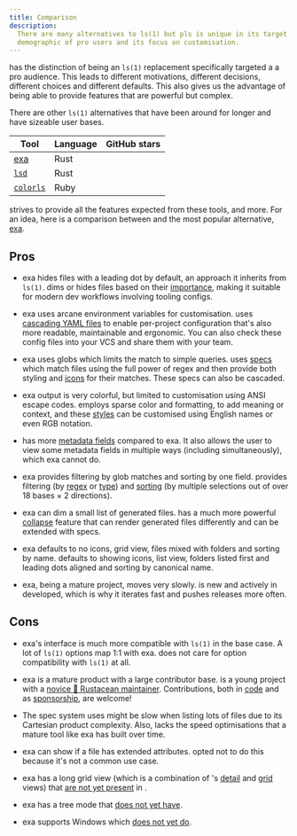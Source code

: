 ```yaml
---
title: Comparison
description:
  There are many alternatives to ls(1) but pls is unique in its target
  demographic of pro users and its focus on customisation.
---
```


<Pls /> has the distinction of being an `ls(1)` replacement specifically
targeted a a pro audience. This leads to different motivations, different
decisions, different choices and different defaults. This also gives us the
advantage of being able to provide features that are powerful but complex.

There are other `ls(1)` alternatives that have been around for longer and have
sizeable user bases.

| Tool                                                     | Language | GitHub stars                                  |
| -------------------------------------------------------- | -------- | --------------------------------------------- |
| [exa](<(https://github.com/ogham/exa)>)                  | Rust     | <Stars owner="ogham" repo="exa" />            |
| [`lsd`](<(https://github.com/lsd-rs/lsd)>)               | Rust     | <Stars owner="lsd-rs" repo="lsd" />           |
| [`colorls`](<(https://github.com/athityakumar/colorls)>) | Ruby     | <Stars owner="athityakumar" repo="colorls" /> |

<Pls /> strives to provide all the features expected from these tools, and more.
For an idea, here is a comparison between <Pls /> and the most popular
alternative, [exa](https://the.exa.website).

## Pros

- exa hides files with a leading dot by default, an approach it inherits from
  `ls(1)`. <Pls /> dims or hides files based on their
  [importance](/features/importance/), making it suitable for modern dev
  workflows involving tooling configs.

- exa uses arcane environment variables for customisation. <Pls /> uses
  [cascading YAML files](/reference/conf/) to enable per-project configuration
  that's also more readable, maintainable and ergonomic. You can also check
  these config files into your VCS and share them with your team.

- exa uses globs which limits the match to simple queries. <Pls /> uses
  [specs](/guides/specs/) which match files using the full power of regex and
  then provide both styling and [icons](/features/icons/) for their matches.
  These specs can also be cascaded.

- exa output is very colorful, but limited to customisation using ANSI escape
  codes. <Pls /> employs sparse color and formatting, to add meaning or context,
  and these [styles](/guides/markup/) can be customised using English names or
  even RGB notation.

- <Pls /> has more [metadata fields](/features/detail_view/) compared to exa. It
  also allows the user to view some metadata fields in multiple ways (including
  simultaneously), which exa cannot do.

- exa provides filtering by glob matches and sorting by one field. <Pls />
  provides filtering (by [regex](/features/name_filter/) or
  [type](/features/type_filter/)) and [sorting](/features/sorting) (by multiple
  selections out of over 18 bases &times; 2 directions).

- exa can dim a small list of generated files. <Pls /> has a much more powerful
  [collapse](/features/collapse/) feature that can render generated files
  differently and can be extended with specs.

- exa defaults to no icons, grid view, files mixed with folders and sorting by
  name. <Pls /> defaults to showing icons, list view, folders listed first and
  leading dots aligned and sorting by canonical name.

- exa, being a mature project, moves very slowly. <Pls /> is new and actively in
  developed, which is why it iterates fast and pushes releases more often.

## Cons

- exa's interface is much more compatible with `ls(1)` in the base case. A lot
  of `ls(1)` options map 1:1 with exa. <Pls /> does not care for option
  compatibility with `ls(1)` at all.

- exa is a mature product with a large contributor base. <Pls /> is a young
  project with a [novice 🦀 Rustacean maintainer](https://dhruvkb.dev/).
  Contributions, both in [code](https://github.com/pls-rs/pls) and as
  [sponsorship](https://github.com/sponsors/dhruvkb), are welcome!

- The spec system <Pls /> uses might be slow when listing lots of files due to
  its Cartesian product complexity. Also, <Pls /> lacks the speed optimisations
  that a mature tool like exa has built over time.

- exa can show if a file has extended attributes. <Pls /> opted not to do this
  because it's not a common use case.

- exa has a long grid view (which is a combination of <Pls />'s
  [detail](/features/detail_view/) and [grid](/features/grid_view/) views) that
  [are not yet present](/features/upcoming/) in <Pls />.

- exa has a tree mode that <Pls /> [does not yet have](/features/upcoming/).

- exa supports Windows which <Pls /> [does not yet do](/about/faq/).
